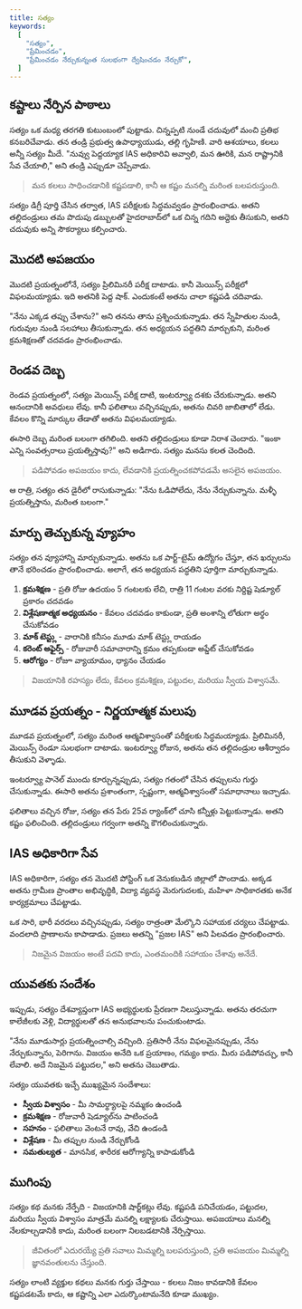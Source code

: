 ```yaml
---
title: సత్యం
keywords:
  [
    "సత్యం",
    "ప్రేమించడం",
    "ప్రేమించడం నేర్చుకున్నంత సులభంగా ద్వేషించడం నేర్చుకో",
  ]
---
```


## కష్టాలు నేర్పిన పాఠాలు

సత్యం ఒక మధ్య తరగతి కుటుంబంలో పుట్టాడు. చిన్నప్పటి నుండే చదువులో మంచి ప్రతిభ కనబరిచేవాడు. తన తండ్రి ప్రభుత్వ ఉపాధ్యాయుడు, తల్లి గృహిణి. వారి ఆశయాలు, కలలు అన్నీ సత్యం మీదే. "నువ్వు పెద్దయ్యాక IAS అధికారివి అవ్వాలి, మన ఊరికి, మన రాష్ట్రానికి సేవ చేయాలి," అని తండ్రి ఎప్పుడూ చెప్పేవాడు.

> మన కలలు సాధించడానికి కష్టపడాలి, కానీ ఆ కష్టం మనల్ని మరింత బలపరుస్తుంది.

సత్యం డిగ్రీ పూర్తి చేసిన తర్వాత, IAS పరీక్షలకు సిద్ధమవ్వడం ప్రారంభించాడు. అతని తల్లిదండ్రులు తమ పొదుపు డబ్బులతో హైదరాబాద్‌లో ఒక చిన్న గదిని అద్దెకు తీసుకుని, అతని చదువుకు అన్ని సౌకర్యాలు కల్పించారు.

## మొదటి అపజయం

మొదటి ప్రయత్నంలోనే, సత్యం ప్రిలిమినరీ పరీక్ష దాటాడు. కానీ మెయిన్స్ పరీక్షలో విఫలమయ్యాడు. ఇది అతనికి పెద్ద షాక్. ఎందుకంటే అతను చాలా కష్టపడి చదివాడు.

"నేను ఎక్కడ తప్పు చేశాను?" అని తనను తాను ప్రశ్నించుకున్నాడు. తన స్నేహితుల నుండి, గురువుల నుండి సలహాలు తీసుకున్నాడు. తన అధ్యయన పద్ధతిని మార్చుకుని, మరింత క్రమశిక్షణతో చదవడం ప్రారంభించాడు.

## రెండవ దెబ్బ

రెండవ ప్రయత్నంలో, సత్యం మెయిన్స్ పరీక్ష దాటి, ఇంటర్వ్యూ దశకు చేరుకున్నాడు. అతని ఆనందానికి అవధులు లేవు. కానీ ఫలితాలు వచ్చినప్పుడు, అతను చివరి జాబితాలో లేడు. కేవలం కొన్ని మార్కుల తేడాతో అతను విఫలమయ్యాడు.

ఈసారి దెబ్బ మరింత బలంగా తగిలింది. అతని తల్లిదండ్రులు కూడా నిరాశ చెందారు. "ఇంకా ఎన్ని సంవత్సరాలు ప్రయత్నిస్తావు?" అని అడిగారు. సత్యం మనసు కలత చెందింది.

> పడిపోవడం అపజయం కాదు, లేవడానికి ప్రయత్నించకపోవడమే అసలైన అపజయం.

ఆ రాత్రి, సత్యం తన డైరీలో రాసుకున్నాడు: "నేను ఓడిపోలేదు, నేను నేర్చుకున్నాను. మళ్ళీ ప్రయత్నిస్తాను, మరింత బలంగా."

## మార్పు తెచ్చుకున్న వ్యూహం

సత్యం తన వ్యూహాన్ని మార్చుకున్నాడు. అతను ఒక పార్ట్-టైమ్ ఉద్యోగం చేస్తూ, తన ఖర్చులను తానే భరించడం ప్రారంభించాడు. అలాగే, తన అధ్యయన పద్ధతిని పూర్తిగా మార్చుకున్నాడు.

1. **క్రమశిక్షణ** - ప్రతి రోజు ఉదయం 5 గంటలకు లేచి, రాత్రి 11 గంటల వరకు నిర్దిష్ట షెడ్యూల్ ప్రకారం చదవడం
2. **విశ్లేషణాత్మక అధ్యయనం** - కేవలం చదవడం కాకుండా, ప్రతి అంశాన్ని లోతుగా అర్థం చేసుకోవడం
3. **మాక్ టెస్ట్లు** - వారానికి కనీసం మూడు మాక్ టెస్ట్లు రాయడం
4. **కరెంట్ అఫైర్స్** - రోజువారీ సమాచారాన్ని క్రమం తప్పకుండా అప్డేట్ చేసుకోవడం
5. **ఆరోగ్యం** - రోజూ వ్యాయామం, ధ్యానం చేయడం

> విజయానికి రహస్యం లేదు, కేవలం క్రమశిక్షణ, పట్టుదల, మరియు స్వీయ విశ్వాసమే.

## మూడవ ప్రయత్నం - నిర్ణయాత్మక మలుపు

మూడవ ప్రయత్నంలో, సత్యం మరింత ఆత్మవిశ్వాసంతో పరీక్షలకు సిద్ధమయ్యాడు. ప్రిలిమినరీ, మెయిన్స్ రెండూ సులభంగా దాటాడు. ఇంటర్వ్యూ రోజున, అతను తన తల్లిదండ్రుల ఆశీర్వాదం తీసుకుని వెళ్ళాడు.

ఇంటర్వ్యూ పానెల్ ముందు కూర్చున్నప్పుడు, సత్యం గతంలో చేసిన తప్పులను గుర్తు చేసుకున్నాడు. ఈసారి అతను ప్రశాంతంగా, స్పష్టంగా, ఆత్మవిశ్వాసంతో సమాధానాలు ఇచ్చాడు.

ఫలితాలు వచ్చిన రోజు, సత్యం తన పేరు 25వ ర్యాంక్‌లో చూసి కన్నీళ్లు పెట్టుకున్నాడు. అతని కష్టం ఫలించింది. తల్లిదండ్రులు గర్వంగా అతన్ని కౌగలించుకున్నారు.

## IAS అధికారిగా సేవ

IAS అధికారిగా, సత్యం తన మొదటి పోస్టింగ్ ఒక వెనుకబడిన జిల్లాలో పొందాడు. అక్కడ అతను గ్రామీణ ప్రాంతాల అభివృద్ధికి, విద్యా వ్యవస్థ మెరుగుదలకు, మహిళా సాధికారతకు అనేక కార్యక్రమాలు చేపట్టాడు.

ఒక సారి, భారీ వరదలు వచ్చినప్పుడు, సత్యం రాత్రంతా మేల్కొని సహాయక చర్యలు చేపట్టాడు. వందలాది ప్రాణాలను కాపాడాడు. ప్రజలు అతన్ని "ప్రజల IAS" అని పిలవడం ప్రారంభించారు.

> నిజమైన విజయం అంటే పదవి కాదు, ఎంతమందికి సహాయం చేశావు అనేదే.

## యువతకు సందేశం

ఇప్పుడు, సత్యం దేశవ్యాప్తంగా IAS అభ్యర్థులకు ప్రేరణగా నిలుస్తున్నాడు. అతను తరచుగా కాలేజీలకు వెళ్లి, విద్యార్థులతో తన అనుభవాలను పంచుకుంటాడు.

"నేను మూడుసార్లు ప్రయత్నించాల్సి వచ్చింది. ప్రతిసారీ నేను విఫలమైనప్పుడు, నేను నేర్చుకున్నాను, పెరిగాను. విజయం అనేది ఒక ప్రయాణం, గమ్యం కాదు. మీరు పడిపోవచ్చు, కానీ లేవాలి. అదే నిజమైన పట్టుదల," అని అతను చెబుతాడు.

సత్యం యువతకు ఇచ్చే ముఖ్యమైన సందేశాలు:

- **స్వీయ విశ్వాసం** - మీ సామర్థ్యాలపై నమ్మకం ఉంచండి
- **క్రమశిక్షణ** - రోజువారీ షెడ్యూల్‌ను పాటించండి
- **సహనం** - ఫలితాలు వెంటనే రావు, వేచి ఉండండి
- **విశ్లేషణ** - మీ తప్పుల నుండి నేర్చుకోండి
- **సమతుల్యత** - మానసిక, శారీరక ఆరోగ్యాన్ని కాపాడుకోండి

## ముగింపు

సత్యం కథ మనకు నేర్పేది - విజయానికి షార్ట్‌కట్లు లేవు. కష్టపడి పనిచేయడం, పట్టుదల, మరియు స్వీయ విశ్వాసం మాత్రమే మనల్ని లక్ష్యాలకు చేరుస్తాయి. అపజయాలు మనల్ని నేలకూల్చడానికి కాదు, మరింత బలంగా నిలబడటానికి నేర్పిస్తాయి.

> జీవితంలో ఎదురయ్యే ప్రతి సవాలు మిమ్మల్ని బలపరుస్తుంది, ప్రతి అపజయం మిమ్మల్ని జ్ఞానవంతులను చేస్తుంది.

సత్యం లాంటి వ్యక్తుల కథలు మనకు గుర్తు చేస్తాయి - కలలు నిజం కావడానికి కేవలం కష్టపడటమే కాదు, ఆ కష్టాన్ని ఎలా ఎదుర్కొంటామనేది కూడా ముఖ్యం.
